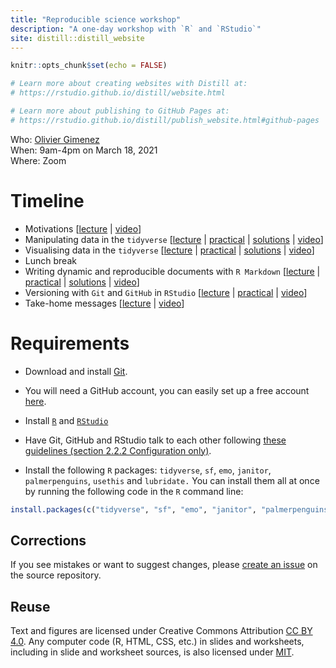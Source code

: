 ```yaml
---
title: "Reproducible science workshop"
description: "A one-day workshop with `R` and `RStudio`"
site: distill::distill_website
---
```


```r
knitr::opts_chunk$set(echo = FALSE)

# Learn more about creating websites with Distill at:
# https://rstudio.github.io/distill/website.html

# Learn more about publishing to GitHub Pages at:
# https://rstudio.github.io/distill/publish_website.html#github-pages

```


Who: [Olivier Gimenez](https://oliviergimenez.github.io/)  
When: 9am-4pm on March 18, 2021  
Where: Zoom  
<!-- Syllabus: [click here](syllabus.html)   -->
<!-- Upcoming lectures and assignments: [click here](schedule.html)   -->

# Timeline

* Motivations [[lecture](slides/0_introduction.html) | [video](https://youtu.be/xfMbzUb5iKk?t=9)]
* Manipulating data in the `tidyverse` [[lecture](slides/3_dplyr.html) | [practical](practicals/1_datamanipulation.html) | [solutions](practicals/1_datamanipulation_solution.html) | [video](https://youtu.be/xfMbzUb5iKk?t=752)]
* Visualising data in the `tidyverse` [[lecture](slides/4_ggplot.html) | [practical](practicals/2_datavisualisation.html) | [solutions](practicals/2_datavisualisation_solution.html) | [video](https://youtu.be/xfMbzUb5iKk?t=7381)]
* Lunch break
* Writing dynamic and reproducible documents with `R Markdown` [[lecture](slides/2_markdown.html) | [practical](practicals/3_rmarkdown.html) | [solutions](practicals/3_rmarkdownsolution.Rmd) | [video](https://youtu.be/nnwxpD9TMQw?t=10)]
* Versioning with `Git` and `GitHub` in `RStudio` [[lecture](slides/1_github.html) | [practical](practicals/4_versioncontrol.html) | [video](https://youtu.be/nnwxpD9TMQw?t=5033)]
* Take-home messages [[lecture](slides/5_conclusion.html) | [video](https://youtu.be/nnwxpD9TMQw?t=10355)]

# Requirements

* Download and install [Git](https://git-scm.com/downloads).

* You will need a GitHub account, you can easily set up a free account [here](https://github.com/).

* Install [`R`](https://cloud.r-project.org/) and [`RStudio`](https://rstudio.com/products/rstudio/download/#download)

* Have Git, GitHub and RStudio talk to each other following [these guidelines (section 2.2.2 Configuration only)](https://inbo.github.io/git-course/course_rstudio.html#222_configuration).

* Install the following `R` packages: `tidyverse`, `sf`, `emo`, `janitor`, `palmerpenguins`, `usethis` and `lubridate.` You can install them all at once by running the following code in the `R` command line:

```r
install.packages(c("tidyverse", "sf", "emo", "janitor", "palmerpenguins", "usethis", "lubridate"))
```


## Corrections {.appendix}

If you see mistakes or want to suggest changes, please [create an issue](https://github.com/oliviergimenez/reproducible-science-workshop/issues) on the source repository.

## Reuse {.appendix}

Text and figures are licensed under Creative Commons Attribution [CC BY 4.0](https://creativecommons.org/licenses/by/4.0/). Any computer code (R, HTML, CSS, etc.) in slides and worksheets, including in slide and worksheet sources, is also licensed under [MIT](https://github.com/oliviergimenez/reproducible-science-workshop/blob/master/LICENSE.md). 
